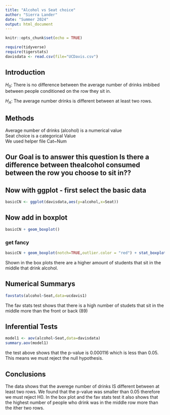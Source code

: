 ```yaml
---
title: "Alcohol vs Seat choice"
author: "Sierra Lander"
date: "Summer 2024"
output: html_document
---
```


```r
knitr::opts_chunk$set(echo = TRUE)
```

```r
require(tidyverse)
require(tigerstats)
davisdata <- read.csv(file="UCDavis.csv")
```

## Introduction 

$H_0$:  There is no difference between the average number of drinks imbibed between people conditioned on the row they sit in.   

$H_A$: The average number drinks is different between at least two rows.   


## Methods 

Average number of drinks (alcohol) is a numerical value    
Seat choice is a categorical Value    
 We used helper file Cat~Num    



## Our Goal is to answer this question Is there a difference between thealcohol consumed between the row  you choose to sit in??

## Now with ggplot - first select the basic data

```r
basicCN <- ggplot(davisdata,aes(y=alcohol,x=Seat))
```
## Now add in boxplot

```r
basicCN + geom_boxplot()
```

### get fancy  

```r
basicCN + geom_boxplot(notch=TRUE,outlier.color = "red") + stat_boxplot(geom ='errorbar') + labs(title="Fancy notch boxplot \n with 2 lines")
```


  Shown in the box plots there are a higher amount of students that sit in the middle that drink alcohol.
  




## Numerical Summarys 


```r
favstats(alcohol~Seat,data=ucdavis1)
```
The fav stats test shows that there is a high number of studets that sit in the middle more than the front or back (89)  


## Inferential Tests


```r
model1 <- aov(alcohol~Seat,data=davisdata)
summary.aov(model1)
```

the test above shows that the p-value is 0.000116 which is less than 0.05. This means we must reject the null hypothesis.



## Conclusions

  The data shows that the averege number of drinks IS different between at least two rows. We found that the p-value was smaller than 0.05 therefore we must reject H0. In the box plot and the fav stats test it also shows that the highest number of people who drink was in the middle row more than the ither two rows. 
  
  
  
  
  
